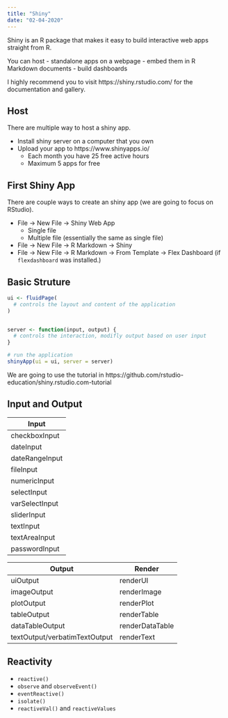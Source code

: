 ```yaml
---
title: "Shiny"
date: "02-04-2020"
---
```


Shiny is an R package that makes it easy to build interactive web apps straight from R.

You can host 
- standalone apps on a webpage
- embed them in R Markdown documents
- build dashboards

I highly recommend you to visit https://shiny.rstudio.com/ for the documentation and gallery.


## Host

There are multiple way to host a shiny app.

- Install shiny server on a computer that you own
- Upload your app to https://www.shinyapps.io/
  - Each month you have 25 free active hours
  - Maximum 5 apps for free


## First Shiny App

There are couple ways to create an shiny app (we are going to focus on RStudio).

- File -> New File -> Shiny Web App
  - Single file
  - Multiple file (essentially the same as single file)
- File -> New File -> R Markdown -> Shiny
- File -> New File -> R Markdown -> From Template -> Flex Dashboard (if `flexdashboard` was installed.)

## Basic Struture


```r
ui <- fluidPage(
  # controls the layout and content of the application
)


server <- function(input, output) {
  # controls the interaction, modifly output based on user input
}

# run the application 
shinyApp(ui = ui, server = server)
```


We are going to use the tutorial in https://github.com/rstudio-education/shiny.rstudio.com-tutorial


## Input and Output

| Input                         |
| ----                          |
| checkboxInput                 |
| dateInput                     |
| dateRangeInput                |
| fileInput                     |
| numericInput                  |
| selectInput                   |
| varSelectInput                |
| sliderInput                   |
| textInput                     |
| textAreaInput                 |
| passwordInput                 |

| Output                        | Render          |
| ----                          | ---             |
| uiOutput                      | renderUI        |
| imageOutput                   | renderImage     |
| plotOutput                    | renderPlot      |
| tableOutput                   | renderTable     |
| dataTableOutput               | renderDataTable |
| textOutput/verbatimTextOutput | renderText      |


## Reactivity

- `reactive()`
- `observe` and `observeEvent()`
- `eventReactive()`
- `isolate()`
- `reactiveVal()` and `reactiveValues`
